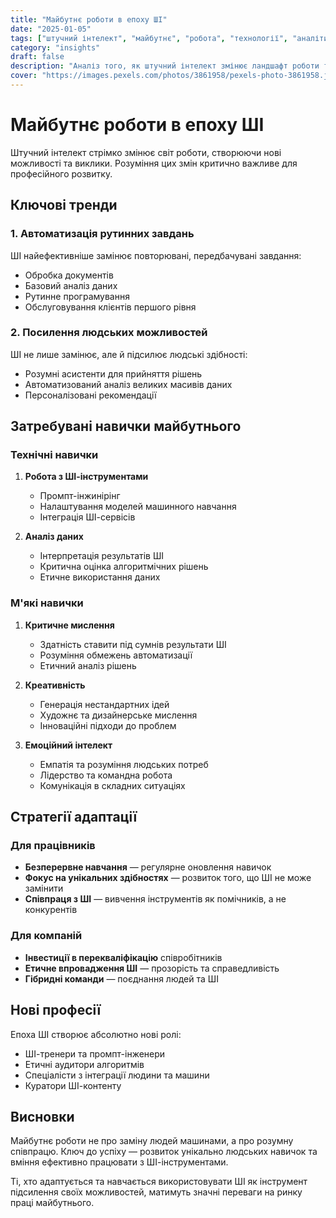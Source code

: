 ```yaml
---
title: "Майбутнє роботи в епоху ШІ"
date: "2025-01-05"
tags: ["штучний інтелект", "майбутнє", "робота", "технології", "аналітика"]
category: "insights"
draft: false
description: "Аналіз того, як штучний інтелект змінює ландшафт роботи та які навички стануть найбільш затребуваними в найближчі роки."
cover: "https://images.pexels.com/photos/3861958/pexels-photo-3861958.jpeg?auto=compress&cs=tinysrgb&w=800"
---
```


# Майбутнє роботи в епоху ШІ

Штучний інтелект стрімко змінює світ роботи, створюючи нові можливості та виклики. Розуміння цих змін критично важливе для професійного розвитку.

## Ключові тренди

### 1. Автоматизація рутинних завдань

ШІ найефективніше замінює повторювані, передбачувані завдання:
- Обробка документів
- Базовий аналіз даних  
- Рутинне програмування
- Обслуговування клієнтів першого рівня

### 2. Посилення людських можливостей

ШІ не лише замінює, але й підсилює людські здібності:
- Розумні асистенти для прийняття рішень
- Автоматизований аналіз великих масивів даних
- Персоналізовані рекомендації

## Затребувані навички майбутнього

### Технічні навички

1. **Робота з ШІ-інструментами**
   - Промпт-інжинірінг
   - Налаштування моделей машинного навчання
   - Інтеграція ШІ-сервісів

2. **Аналіз даних**
   - Інтерпретація результатів ШІ
   - Критична оцінка алгоритмічних рішень
   - Етичне використання даних

### М'які навички

1. **Критичне мислення**
   - Здатність ставити під сумнів результати ШІ
   - Розуміння обмежень автоматизації
   - Етичний аналіз рішень

2. **Креативність**
   - Генерація нестандартних ідей
   - Художнє та дизайнерське мислення
   - Інноваційні підходи до проблем

3. **Емоційний інтелект**
   - Емпатія та розуміння людських потреб
   - Лідерство та командна робота
   - Комунікація в складних ситуаціях

## Стратегії адаптації

### Для працівників

- **Безперервне навчання** — регулярне оновлення навичок
- **Фокус на унікальних здібностях** — розвиток того, що ШІ не може замінити
- **Співпраця з ШІ** — вивчення інструментів як помічників, а не конкурентів

### Для компаній

- **Інвестиції в перекваліфікацію** співробітників
- **Етичне впровадження ШІ** — прозорість та справедливість
- **Гібридні команди** — поєднання людей та ШІ

## Нові професії

Епоха ШІ створює абсолютно нові ролі:
- ШІ-тренери та промпт-інженери  
- Етичні аудитори алгоритмів
- Спеціалісти з інтеграції людини та машини
- Куратори ШІ-контенту

## Висновки

Майбутнє роботи не про заміну людей машинами, а про розумну співпрацю. Ключ до успіху — розвиток унікально людських навичок та вміння ефективно працювати з ШІ-інструментами.

Ті, хто адаптується та навчається використовувати ШІ як інструмент підсилення своїх можливостей, матимуть значні переваги на ринку праці майбутнього.